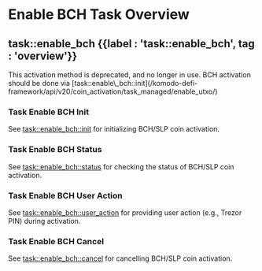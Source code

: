 
# Enable BCH Task Overview

## task::enable\_bch {{label : 'task::enable_bch', tag : 'overview'}}

<Note>
  This activation method is deprecated, and no longer in use. BCH activation should be done via [task::enable\_bch::init](/komodo-defi-framework/api/v20/coin_activation/task_managed/enable_utxo/)
</Note>

### Task Enable BCH Init

See [task::enable\_bch::init](/komodo-defi-framework/api/v20/coin_activation/task_managed/enable_bch/init/) for initializing BCH/SLP coin activation.

### Task Enable BCH Status

See [task::enable\_bch::status](/komodo-defi-framework/api/v20/coin_activation/task_managed/enable_bch/status/) for checking the status of BCH/SLP coin activation.

### Task Enable BCH User Action

See [task::enable\_bch::user\_action](/komodo-defi-framework/api/v20/coin_activation/task_managed/enable_bch/user_action/) for providing user action (e.g., Trezor PIN) during activation.

### Task Enable BCH Cancel

See [task::enable\_bch::cancel](/komodo-defi-framework/api/v20/coin_activation/task_managed/enable_bch/cancel/) for cancelling BCH/SLP coin activation.

<TocForIndex />
